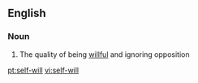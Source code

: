 ==English==

===Noun===
{{en-noun|sg=[[self]]-[[will]]|-}}

# The quality of being [[willful]] and ignoring opposition

[[pt:self-will]]
[[vi:self-will]]